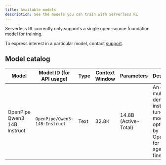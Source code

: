 ```yaml
---
title: Available models
description: See the models you can train with Serverless RL
---
```


Serverless RL currently only supports a single open-source foundation model for training.

To express interest in a particular model, contact [support](mailto:support@wandb.ai).

## Model catalog

| Model | Model ID (for API usage) | Type | Context Window | Parameters | Description |
|-------|--------------------------|------|----------------|------------|-------------|
| OpenPipe Qwen3 14B Instruct | `OpenPipe/Qwen3-14B-Instruct` | Text | 32.8K | 14.8B (Active-Total) | An efficient multilingual, dense, instruction-tuned model, optimized by OpenPipe for building agents with finetuning. |
